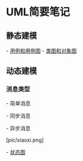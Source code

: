 = UML简要笔记 =

== 静态建模 ==
- [[用例和用例图]]
- [[类图和对象图]]

== 动态建模 ==

=== 消息类型 ===
- 简单消息

{{{class="brush:text"
表示普通的控制流。它只是表示控制是如何从一个对象传给另一个对象，而没有描述通信的任何细节。
}}}

- 同步消息

{{{class="brush:text"
一个嵌套控制流，典型情况下表示一个操作调用。处理消息的操作在调用者恢复执行之前完成。
}}}

- 异步消息

{{{class="brush:text"
异步控制流中，没有直接的返回给调用者，发送者发送完消息后不需要等待消息处理完成而是继续执行。
}}}

[pic/xiaoxi.png]

- [[状态图]]

